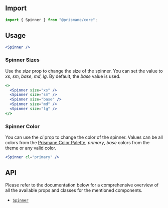 ## Import

```js
import { Spinner } from "@prismane/core";
```

## Usage

```jsx preview
<Spinner />
```

### Spinner Sizes

Use the _size_ prop to change the size of the spinner. You can set the value to _xs_, _sm_, _base_, _md_, _lg_. By default, the _base_ value is used.

```jsx preview
<>
  <Spinner size="xs" />
  <Spinner size="sm" />
  <Spinner size="base" />
  <Spinner size="md" />
  <Spinner size="lg" />
</>
```

### Spinner Color

You can use the _cl_ prop to change the color of the spinner. Values can be all colors from the [Prismane Color Palette](/docs/styling/color-palette), _primary_, _base_ colors from the theme or any valid color.

```jsx preview
<Spinner cl="primary" />
```

## API

Please refer to the documentation below for a comprehensive overview of all the available props and classes for the mentioned components.

- [`Spinner`](/docs/components-api/feedback/spinner-api)
